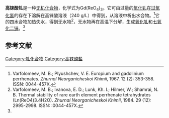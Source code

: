 {{Chembox
| Name = 
| NameEn = Gadolinium perrhenate
| ImageFile = Gadolinium perrhenate.png
|  ImageSize = 
|  ImageAlt = 
| IUPACName = 
| IUPACNameZh = 
| OtherNames = 
| Section1 = {{Chembox Identifiers
|   CASNo = 14020-44-1
|   CASNo_Ref = {{cascite|correct|CAS}}
|   CASNo_Comment = 无水
|   CASNo2 = 15078-75-8
|   CASNo2_Ref = {{cascite|correct|CAS}}
|   CASNo2_Comment = 四水
|   PubChem = 
|   SMILES = [Gd+3].[O-][Re](=O)(=O)=O.[O-][Re](=O)(=O)=O.[O-][Re](=O)(=O)=O }}
| Section2 = {{Chembox Properties
|   Formula = Gd(ReO<sub>4</sub>)<sub>3</sub>
|   MolarMass = 
|   Appearance = 
|   Density = 
|   MeltingPt = 
|   BoilingPt = 
|   SolubleOther = 可溶于水、[[乙醇|乙醇]]<ref>Plyushchev, V. E.; Varfolomeev, M. B. Anhydrous perrhenates of rare earth metals{{ru}}. ''Zhurnal Prikladnoi Khimii (Sankt-Peterburg, Russian Federation)'', 1968. 41 (8): 1643-1646. ISSN: 0044-4618.</ref> }}
| Section3 = {{Chembox Hazards
|   MainHazards = 
|   FlashPt = 
|   Autoignition =  }}
}}
'''高铼酸钆'''是一种[[无机化合物|无机化合物]]，化学式为Gd(ReO<sub>4</sub>)<sub>3</sub>。它可由过量的[[氧化钆|氧化钆]]在[[过氧化氢|过氧化氢]]的存在下溶解在高铼酸溶液（240 g/L）中得到，从溶液中析出水合物。<ref name=Varfolomeev>Varfolomeev, M. B.; Plyushchev, V. E. Europium and gadolinium perrhenates{{ru}}. ''Zhurnal Neorganicheskoi Khimii'', 1967. 12 (2): 353-358. ISSN: 0044-457X.</ref>它的四水合物加热失水，得到无水物<ref>Varfolomeev, M. B.; Ivanova, E. D.; Lunk, Kh. I.; Hilmer, W.; Shamrai, N. B. Thermal stability of rare earth element perrhenate tetrahydrates (Ln(ReO4)​3.4H2O){{ru}}. ''Zhurnal Neorganicheskoi Khimii'', 1984. 29 (12): 2995-2998. ISSN: :0044-457X.</ref>，无水物再在高温下分解，生成[[氧化钆|氧化钆]]和[[七氧化二铼|七氧化二铼]]。<ref name=Varfolomeev />

==参考文献==
{{reflist}}

{{钆化合物}}
{{高铼酸盐}}
[[Category:钆化合物|Category:钆化合物]]
[[Category:高铼酸盐|Category:高铼酸盐]]